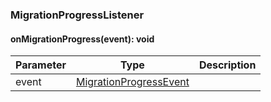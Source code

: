 ### MigrationProgressListener


#### onMigrationProgress(event): void



| Parameter       | Type |  Description |
| --------------- | -------- | -------- |
| event | [MigrationProgressEvent](#migrationprogressevent) |   |

